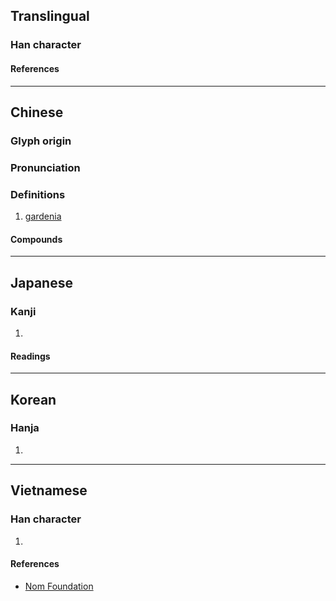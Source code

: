 {{also|栀}}
{{character info}}
==Translingual==

===Han character===
{{Han char|rn=75|rad=木|as=07|sn=11|four=42917|canj=DHMU|ids=⿰木巵}}

====References====
{{Han ref|kx=0529.010|dkj=14846|dj=0917.160|hdz=21216.060|uh=6894}}

----

==Chinese==
{{zh-forms|s=栀}}

===Glyph origin===
{{Han etym}}

===Pronunciation===
{{zh-pron
|m=zhī
|c=zi1
|mn=ki
|mc=y
|oc=y
|ma=
|cat=n
}}

===Definitions===
{{zh-hanzi}}

# [[gardenia]]

====Compounds====
{{zh-der|梔子花|梔子|緬梔}}

----

==Japanese==

===Kanji===
{{ja-kanji|grade=|rs=木07}}

# {{rfdef|ja|sort=木07}}

====Readings====
{{ja-readings
|on=し
|kun=くちなし
}}

----

==Korean==

===Hanja===
{{ko-hanja|치}}

# {{rfdef|ko|sort=木07}}

----

==Vietnamese==

===Han character===
{{vi-readings|rs=木07|reading=chi}}

# {{rfdef|vi|sort=木07}}

====References====
* [http://nomfoundation.org/common/nom_details.php?codepoint=6894 Nom Foundation]